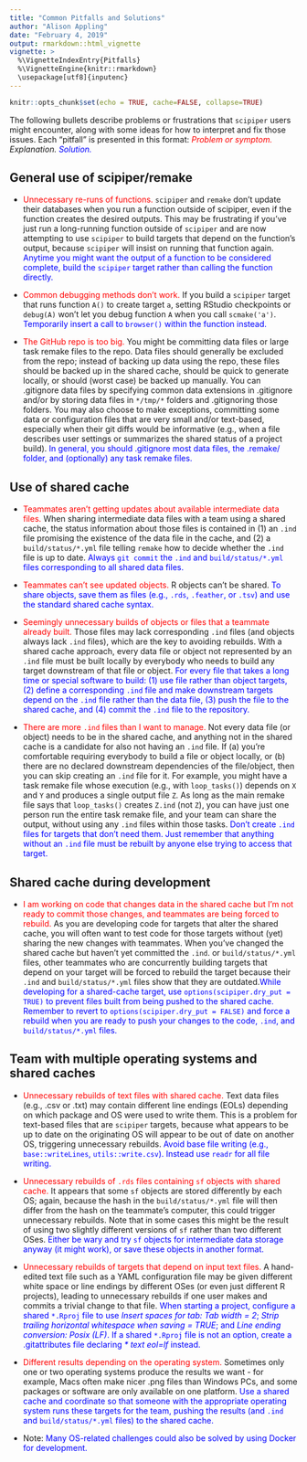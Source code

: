 ```yaml
---
title: "Common Pitfalls and Solutions"
author: "Alison Appling"
date: "February 4, 2019"
output: rmarkdown::html_vignette
vignette: >
  %\VignetteIndexEntry{Pitfalls}
  %\VignetteEngine{knitr::rmarkdown}
  \usepackage[utf8]{inputenc}
---
```


<head>
<style>
sym {color: red;}
sol {color: blue;}
</style>
</head>

```r
knitr::opts_chunk$set(echo = TRUE, cache=FALSE, collapse=TRUE)
```

The following bullets describe problems or frustrations that `scipiper` users might encounter, along with some ideas for how to interpret and fix those issues. Each "pitfall" is presented in this format: _<sym>Problem or symptom.</sym> Explanation. <sol>Solution.</sol>_

## General use of scipiper/remake

* <sym>Unnecessary re-runs of functions.</sym> `scipiper` and `remake` don't update their databases when you run a function outside of scipiper, even if the function creates the desired outputs. This may be frustrating if you've just run a long-running function outside of `scipiper` and are now attempting to use `scipiper` to build targets that depend on the function's output, because `scipiper` will insist on running that function again. <sol>Anytime you might want the output of a function to be considered complete, build the `scipiper` target rather than calling the function directly.</sol>

* <sym>Common debugging methods don't work.</sym> If you build a `scipiper` target that runs function `A()` to create target `a`, setting RStudio checkpoints or `debug(A)` won't let you debug function `A` when you call `scmake('a')`. <sol>Temporarily insert a call to `browser()` within the function instead.</sol>

* <sym>The GitHub repo is too big.</sym> You might be committing data files or large task remake files to the repo. Data files should generally be excluded from the repo; instead of backing up data using the repo, these files should be backed up in the shared cache, should be quick to generate locally, or should (worst case) be backed up manually. You can .gitignore data files by specifying common data extensions in .gitignore and/or by storing data files in `*/tmp/*` folders and .gitignoring those folders. You may also choose to make exceptions, committing some data or configuration files that are very small and/or text-based, especially when their git diffs would be informative (e.g., when a file describes user settings or summarizes the shared status of a project build). <sol>In general, you should .gitignore most data files, the .remake/ folder, and (optionally) any task remake files.</sol>

## Use of shared cache

* <sym>Teammates aren't getting updates about available intermediate data files.</sym> When sharing intermediate data files with a team using a shared cache, the status information about those files is contained in (1) an `.ind` file promising the existence of the data file in the cache, and (2) a `build/status/*.yml` file telling `remake` how to decide whether the `.ind` file is up to date. <sol>Always `git commit` the `.ind` and `build/status/*.yml` files corresponding to all shared data files.</sol>

* <sym>Teammates can't see updated objects.</sym> R objects can't be shared. <sol>To share objects, save them as files (e.g., `.rds`, `.feather`, or `.tsv`) and use the standard shared cache syntax.</sol>

* <sym>Seemingly unnecessary builds of objects or files that a teammate already built.</sym> Those files may lack corresponding `.ind` files (and objects always lack `.ind` files), which are the key to avoiding rebuilds. With a shared cache approach, every data file or object not represented by an `.ind` file must be built locally by everybody who needs to build any target downstream of that file or object. <sol>For every file that takes a long time or special software to build: (1) use file rather than object targets, (2) define a corresponding `.ind` file and make downstream targets depend on the `.ind` file rather than the data file, (3) push the file to the shared cache, and (4) commit the `.ind` file to the repository.</sol>

* <sym>There are more `.ind` files than I want to manage.</sym> Not every data file (or object) needs to be in the shared cache, and anything not in the shared cache is a candidate for also not having an `.ind` file. If (a) you're comfortable requiring everybody to build a file or object locally, or (b) there are no declared downstream dependencies of the file/object, then you can skip creating an `.ind` file for it. For example, you might have a task remake file whose execution (e.g., with `loop_tasks()`) depends on `X` and `Y` and produces a single output file `Z`. As long as the main remake file says that `loop_tasks()` creates `Z.ind` (not `Z`), you can have just one person run the entire task remake file, and your team can share the output, without using any `.ind` files within those tasks. <sol>Don't create `.ind` files for targets that don't need them. Just remember that anything without an `.ind` file must be rebuilt by anyone else trying to access that target.</sol>

## Shared cache during development

* <sym>I am working on code that changes data in the shared cache but I'm not ready to commit those changes, and teammates are being forced to rebuild.</sym> As you are developing code for targets that alter the shared cache, you will often want to test code for those targets without (yet) sharing the new changes with teammates. When you've changed the shared cache but haven't yet committed the `.ind`. or `build/status/*.yml` files, other teammates who are concurrently building targets that depend on your target will be forced to rebuild the target because their `.ind` and `build/status/*.yml` files show that they are outdated.<sol>While developing for a shared-cache target, use `options(scipiper.dry_put = TRUE)` to prevent files built from being pushed to the shared cache. Remember to revert to `options(scipiper.dry_put = FALSE)` and force a rebuild when you are ready to push your changes to the code, `.ind`, and `build/status/*.yml` files.</sol>

## Team with multiple operating systems and shared caches

* <sym>Unnecessary rebuilds of text files with shared cache.</sym> Text data files (e.g., .csv or .txt) may contain different line endings (EOLs) depending on which package and OS were used to write them. This is a problem for text-based files that are `scipiper` targets, because what appears to be up to date on the originating OS will appear to be out of date on another OS, triggering unnecessary rebuilds. <sol>Avoid base file writing (e.g., `base::writeLines`, `utils::write.csv`). Instead use `readr` for all file writing.</sol>

* <sym>Unnecessary rebuilds of `.rds` files containing `sf` objects with shared cache.</sym> It appears that some `sf` objects are stored differently by each OS; again, because the hash in the `build/status/*.yml` file will then differ from the hash on the teammate's computer, this could trigger unnecessary rebuilds. Note that in some cases this might be the result of using two slightly different versions of `sf` rather than two different OSes. <sol>Either be wary and try `sf` objects for intermediate data storage anyway (it might work), or save these objects in another format.</sol>

* <sym>Unnecessary rebuilds of targets that depend on input text files.</sym> A hand-edited text file such as a YAML configuration file may be given different white space or line endings by different OSes (or even just different R projects), leading to unnecessary rebuilds if one user makes and commits a trivial change to that file. <sol>When starting a project, configure a shared `*.Rproj` file to use <em>Insert spaces for tab: Tab width = 2</em>; <em>Strip trailing horizontal whitespace when saving = TRUE</em>; and <em>Line ending conversion: Posix (LF)</em>. If a shared `*.Rproj` file is not an option, create a .gitattributes file declaring <em>* text eol=lf</em> instead.</sol>

* <sym>Different results depending on the operating system.</sym> Sometimes only one or two operating systems produce the results we want - for example, Macs often make nicer .png files than Windows PCs, and some packages or software are only available on one platform. <sol>Use a shared cache and coordinate so that someone with the appropriate operating system runs these targets for the team, pushing the results (and `.ind` and `build/status/*.yml` files) to the shared cache.

* Note: <sol>Many OS-related challenges could also be solved by using Docker for development.</sol>
